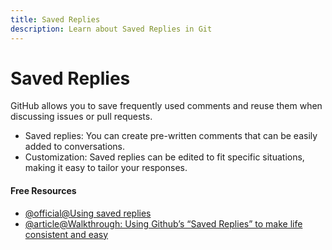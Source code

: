```yaml
---
title: Saved Replies
description: Learn about Saved Replies in Git
---
```


# Saved Replies

GitHub allows you to save frequently used comments and reuse them when discussing issues or pull requests.

- Saved replies: You can create pre-written comments that can be easily added to conversations.
- Customization: Saved replies can be edited to fit specific situations, making it easy to tailor your responses.

#### Free Resources

- [@official@Using saved replies](https://docs.github.com/en/get-started/writing-on-github/working-with-saved-replies/using-saved-replies)
- [@article@Walkthrough: Using Github’s “Saved Replies” to make life consistent and easy](https://prowe214.medium.com/walkthrough-using-githubs-saved-replies-to-make-life-consistent-and-easy-80f23efe6a0)

<Outlet path="5-github/basics/saved-replies" />
